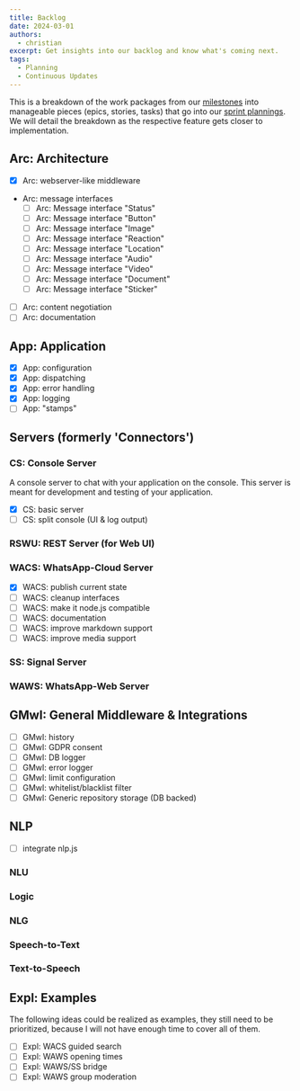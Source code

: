 ```yaml
---
title: Backlog
date: 2024-03-01
authors:
  - christian
excerpt: Get insights into our backlog and know what's coming next.
tags:
  - Planning
  - Continuous Updates
---
```


This is a breakdown of the work packages from our [milestones](/blog/milestones) into manageable pieces (epics, stories, tasks) that go into our [sprint plannings](/blog/progress). We will detail the breakdown as the respective feature gets closer to implementation.

## Arc: Architecture

- [x] Arc: webserver-like middleware
- Arc: message interfaces
  - [ ] Arc: Message interface "Status"
  - [ ] Arc: Message interface "Button"
  - [ ] Arc: Message interface "Image"
  - [ ] Arc: Message interface "Reaction"
  - [ ] Arc: Message interface "Location"
  - [ ] Arc: Message interface "Audio"
  - [ ] Arc: Message interface "Video"
  - [ ] Arc: Message interface "Document"
  - [ ] Arc: Message interface "Sticker"
- [ ] Arc: content negotiation
- [ ] Arc: documentation

## App: Application

- [x] App: configuration
- [x] App: dispatching
- [x] App: error handling
- [x] App: logging
- [ ] App: "stamps"

## Servers (formerly 'Connectors')

### CS: Console Server

A console server to chat with your application on the console. This server is meant for development and testing of your application.

- [x] CS: basic server
- [ ] CS: split console (UI & log output)

### RSWU: REST Server (for Web UI)

### WACS: WhatsApp-Cloud Server

- [x] WACS: publish current state
- [ ] WACS: cleanup interfaces
- [ ] WACS: make it node.js compatible
- [ ] WACS: documentation
- [ ] WACS: improve markdown support
- [ ] WACS: improve media support

### SS: Signal Server

### WAWS: WhatsApp-Web Server

## GMwI: General Middleware & Integrations

- [ ] GMwI: history
- [ ] GMwI: GDPR consent
- [ ] GMwI: DB logger
- [ ] GMwI: error logger
- [ ] GMwI: limit configuration
- [ ] GMwI: whitelist/blacklist filter
- [ ] GMwI: Generic repository storage (DB backed)

## NLP

- [ ] integrate nlp.js

### NLU

### Logic

### NLG

### Speech-to-Text

### Text-to-Speech

## Expl: Examples

The following ideas could be realized as examples, they still need to be prioritized, because I will not have enough time to cover all of them.

- [ ] Expl: WACS guided search
- [ ] Expl: WAWS opening times
- [ ] Expl: WAWS/SS bridge
- [ ] Expl: WAWS group moderation
